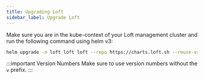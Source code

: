 ```yaml
---
title: Upgrading Loft
sidebar_label: Upgrade Loft
---
```


Make sure you are in the kube-context of your Loft management cluster and run the following command using helm v3:
```bash
helm upgrade -n loft loft loft --repo https://charts.loft.sh --reuse-values --version 0.0.1
```

:::important Version Numbers
Make sure to use version numbers without the `v` prefix.
:::
